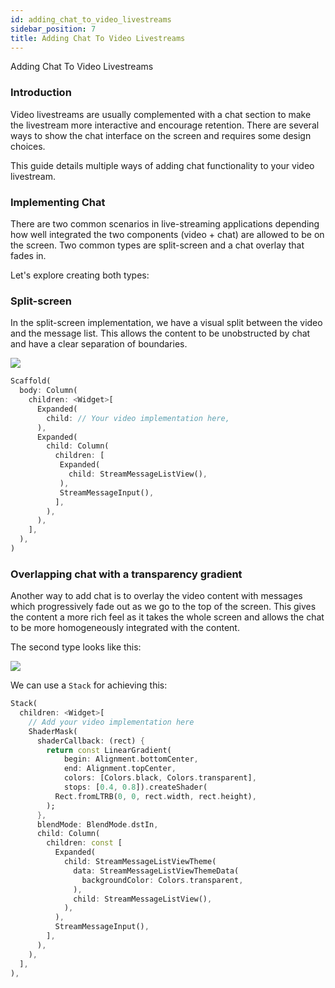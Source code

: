```yaml
---
id: adding_chat_to_video_livestreams
sidebar_position: 7
title: Adding Chat To Video Livestreams
---
```


Adding Chat To Video Livestreams

### Introduction

Video livestreams are usually complemented with a chat section to make the livestream more interactive
and encourage retention. There are several ways to show the chat interface on the screen and requires
some design choices.

This guide details multiple ways of adding chat functionality to your video livestream.

### Implementing Chat

There are two common scenarios in live-streaming applications depending how well integrated the two
components (video + chat) are allowed to be on the screen. Two common types are split-screen and a
chat overlay that fades in.

Let's explore creating both types:

### Split-screen

In the split-screen implementation, we have a visual split between the video and the message list.
This allows the content to be unobstructed by chat and have a clear separation of boundaries.

![](../assets/live_stream_1.jpg)

```dart
Scaffold(
  body: Column(
    children: <Widget>[
      Expanded(
        child: // Your video implementation here,
      ),
      Expanded(
        child: Column(
          children: [
           Expanded(
             child: StreamMessageListView(),
           ),
           StreamMessageInput(),
          ],
        ),
      ),
    ],
  ),
)
```

### Overlapping chat with a transparency gradient

Another way to add chat is to overlay the video content with messages which progressively fade out
as we go to the top of the screen. This gives the content a more rich feel as it takes the whole
screen and allows the chat to be more homogeneously integrated with the content.

The second type looks like this:

![](../assets/live_stream_2.jpg)

We can use a `Stack` for achieving this:

```dart
Stack(
  children: <Widget>[
    // Add your video implementation here
    ShaderMask(
      shaderCallback: (rect) {
        return const LinearGradient(
            begin: Alignment.bottomCenter,
            end: Alignment.topCenter,
            colors: [Colors.black, Colors.transparent],
            stops: [0.4, 0.8]).createShader(
          Rect.fromLTRB(0, 0, rect.width, rect.height),
        );
      },
      blendMode: BlendMode.dstIn,
      child: Column(
        children: const [
          Expanded(
            child: StreamMessageListViewTheme(
              data: StreamMessageListViewThemeData(
                backgroundColor: Colors.transparent,
              ),
              child: StreamMessageListView(),
            ),
          ),
          StreamMessageInput(),
        ],
      ),
    ),
  ],
),
```

